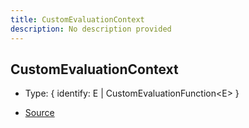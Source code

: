 ```yaml
---
title: CustomEvaluationContext
description: No description provided
---
```


## CustomEvaluationContext

- Type: \{
  identify: E \| CustomEvaluationFunction\<E>
}

- [Source](https://github.com/underctrl-io/commandkit/blob/141d1404ab18a8e659209a0fab65466bf3b6dd85/packages/commandkit/src/flags/feature-flags.ts#L67)